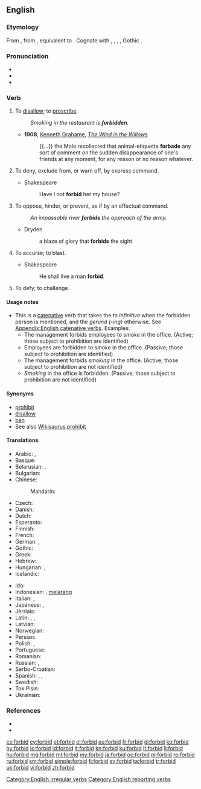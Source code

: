 ==English==

===Etymology===
From {{etyl|enm|en}} {{term|forbeden|lang=enm}}, from {{etyl|ang|en}} {{m|ang|forbēodan||to forbid, prohibit, restrain, refuse, repeal, annul}}, equivalent to {{prefix|for|bid|t1=from, away|t2=to offer, proclaim|lang=en}}. Cognate with {{etyl|nl|-}} {{term|verbieden||to forbid|lang=nl}}, {{etyl|de|-}} {{term|verbieten||to forbid|lang=de}}, {{etyl|da|-}} {{term|forbyde||to forbid|lang=da}}, {{etyl|sv|-}} {{term|förbjuda||to forbid|lang=sv}}, Gothic {{term|𐍆𐌰𐌿𐍂𐌱𐌹𐌿𐌳𐌰𐌽|tr=faurbiudan|lang=got}}.

===Pronunciation===
* {{IPA|/fə(ɹ)ˈbɪd/|lang=en}}
* {{audio|en-us-forbid.ogg|Audio (US)|lang=en}}
* {{rhymes|ɪd|lang=en}}

===Verb===
{{en-verb|forbids|forbidding|'''forbid''', '''[[forbade]]''' ''or'' '''[[forbad]]'''|forbidden}}

# {{context|transitive|lang=en}} To [[disallow]]; to [[proscribe]].
#: ''Smoking in the restaurant is '''forbidden'''.''
#* '''1908''', [[w:Kenneth Grahame|Kenneth Grahame]], ''[[w:The Wind in the Willows|The Wind in the Willows]]''
#*: {{...}} the Mole recollected that animal-etiquette '''forbade''' any sort of comment on the sudden disappearance of one's friends at any moment, for any reason or no reason whatever.
# {{context|transitive|lang=en}} To deny, exclude from, or warn off, by express command.
#* Shakespeare
#*: Have I not '''forbid''' her my house?
# {{context|transitive|lang=en}} To oppose, hinder, or prevent, as if by an effectual command.
#: ''An impassable river '''forbids''' the approach of the army.''
#* Dryden
#*: a blaze of glory that '''forbids''' the sight
# {{context|transitive|obsolete|lang=en}} To accurse; to blast.
#* Shakespeare
#*: He shall live a man '''forbid'''.
# {{context|transitive|obsolete|lang=en}} To defy; to challenge.
#: {{rfquotek|L. Andrews}}

====Usage notes====
* This is a [[catenative]] verb that takes the ''to infinitive'' when the forbidden person is mentioned, and the ''gerund (-ing)'' otherwise. See [[Appendix:English catenative verbs]]. Examples:
** The management forbids employees ''to smoke'' in the office. (Active; those subject to prohibition are identified)
** Employees are forbidden ''to smoke'' in the office. (Passive; those subject to prohibition are identified)
** The management forbids ''smoking'' in the office. (Active; those subject to prohibition are not identified)
** ''Smoking'' in the office is forbidden. (Passive; those subject to prohibition are not identified)

====Synonyms====
* [[prohibit]]
* [[disallow]]
* [[ban]]
* See also [[Wikisaurus:prohibit]]

====Translations====
{{trans-top|to disallow}}
* Arabic: {{t|ar|حرم|tr=ḥarrama}}, {{t+|ar|منع|tr=manaʿa}}
* Basque: {{t|eu|debekatu}}
* Belarusian: {{t|be|забараня́ць|impf|sc=Cyrl}}, {{t|be|забарані́ць |pf|sc=Cyrl}}
* Bulgarian: {{t+|bg|забранявам|tr=zabranjávam}}
* Chinese:
*: Mandarin: {{t+|cmn|禁止|tr=jìnzhǐ|sc=Hani}}
* Czech: {{t|cs|zakázat}}
* Danish: {{t|da|forbyde}}
* Dutch: {{t+|nl|verbieden}}
* Esperanto: {{t|eo|malpermesi}}
* Finnish: {{t+|fi|kieltää}}
* French: {{t+|fr|interdire}}
* German: {{t+|de|verbieten}}, {{t+|de|untersagen}}
* Gothic: {{t|got|𐍆𐌰𐌿𐍂𐌱𐌹𐌿𐌳𐌰𐌽|tr=faurbiudan|sc=Goth}}
* Greek: {{t+|el|απαγορεύω|tr=apagorev́o}}
* Hebrew: {{t|he|אסר}}
* Hungarian: {{t+|hu|tilt}}, {{t+|hu|megtilt}}
* Icelandic: {{t+|is|banna}}
{{trans-mid}}
* Ido: {{t+|io|interdiktar}}
* Indonesian: {{t+|id|larang}}, [[larang|melarang]]
* Italian: {{t+|it|proibire}}, {{t+|it|vietare}}
* Japanese: {{t|ja|禁じる|tr=きんじる, kinjiru}}, {{t|ja|禁ずる|tr=きんずる, kinzuru}}
* Jèrriais: {{t|roa-jer|d'fendre}}
* Latin: {{t|la|veto}}, {{t+|la|prohibeo}}, {{t|la|interdico}}
* Latvian: {{t+|lv|aizliegt}}
* Norwegian: {{t|no|forby}}
* Persian: {{t|fa|غیر مجاز کردن|tr=ğayr-e mojâz kardan|sc=fa-Arab}}
* Polish: {{t+|pl|zakazywać}}, {{t+|pl|zabraniać}}
* Portuguese: {{t+|pt|proibir}}
* Romanian: {{t+|ro|interzice}}
* Russian: {{t+|ru|запрещать|impf|tr=zapreščátʹ}}, {{t+|ru|запретить|pf|tr=zapretítʹ}}
* Serbo-Croatian: {{t+|sh|zabraniti}}
* Spanish: {{t+|es|prohibir}}, {{t|es|vedar}}, {{t+|es|vetar}}
* Swedish: {{t+|sv|förbjuda}}
* Tok Pisin: {{t|tpi|tambuim}}
* Ukrainian: {{t|uk|забороня́ти|impf|sc=Cyrl}}
{{trans-bottom}}

===References===
* {{R:Century 1911}}
* {{R:Webster 1913}}

[[Category:English irregular verbs]]
[[Category:English reporting verbs]]

[[cs:forbid]]
[[cy:forbid]]
[[et:forbid]]
[[el:forbid]]
[[eu:forbid]]
[[fr:forbid]]
[[gl:forbid]]
[[ko:forbid]]
[[hy:forbid]]
[[io:forbid]]
[[id:forbid]]
[[it:forbid]]
[[kn:forbid]]
[[ku:forbid]]
[[lt:forbid]]
[[li:forbid]]
[[hu:forbid]]
[[mg:forbid]]
[[ml:forbid]]
[[my:forbid]]
[[ja:forbid]]
[[oc:forbid]]
[[pl:forbid]]
[[ro:forbid]]
[[ru:forbid]]
[[sm:forbid]]
[[simple:forbid]]
[[fi:forbid]]
[[sv:forbid]]
[[ta:forbid]]
[[tr:forbid]]
[[uk:forbid]]
[[vi:forbid]]
[[zh:forbid]]